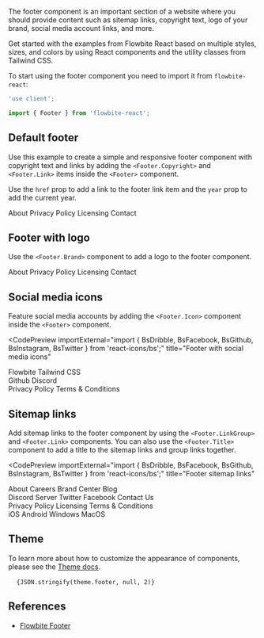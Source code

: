 
The footer component is an important section of a website where you should provide content such as sitemap links, copyright text, logo of your brand, social media account links, and more.

Get started with the examples from Flowbite React based on multiple styles, sizes, and colors by using React components and the utility classes from Tailwind CSS.

To start using the footer component you need to import it from `flowbite-react`:

```jsx
'use client';

import { Footer } from 'flowbite-react';
```

## Default footer

Use this example to create a simple and responsive footer component with copyright text and links by adding the `<Footer.Copyright>` and `<Footer.Link>` items inside the `<Footer>` component.

Use the `href` prop to add a link to the footer link item and the `year` prop to add the current year.

<CodePreview title="Default footer">
  <Footer container>
    <Footer.Copyright href="#" by="Flowbite™" year={2022} />
    <Footer.LinkGroup>
      <Footer.Link href="#">About</Footer.Link>
      <Footer.Link href="#">Privacy Policy</Footer.Link>
      <Footer.Link href="#">Licensing</Footer.Link>
      <Footer.Link href="#">Contact</Footer.Link>
    </Footer.LinkGroup>
  </Footer>
</CodePreview>

## Footer with logo

Use the `<Footer.Brand>` component to add a logo to the footer component.

<CodePreview title="Footer with logo">
  <Footer container>
    <div className="w-full text-center">
      <div className="w-full justify-between sm:flex sm:items-center sm:justify-between">
        <Footer.Brand
          href="https://flowbite.com"
          src="https://flowbite.com/docs/images/logo.svg"
          alt="Flowbite Logo"
          name="Flowbite"
        />
        <Footer.LinkGroup>
          <Footer.Link href="#">About</Footer.Link>
          <Footer.Link href="#">Privacy Policy</Footer.Link>
          <Footer.Link href="#">Licensing</Footer.Link>
          <Footer.Link href="#">Contact</Footer.Link>
        </Footer.LinkGroup>
      </div>
      <Footer.Divider />
      <Footer.Copyright href="#" by="Flowbite™" year={2022} />
    </div>
  </Footer>
</CodePreview>

## Social media icons

Feature social media accounts by adding the `<Footer.Icon>` component inside the `<Footer>` component.

<CodePreview
  importExternal="import { BsDribble, BsFacebook, BsGithub, BsInstagram, BsTwitter } from 'react-icons/bs';"
  title="Footer with social media icons"
>
  <Footer container>
    <div className="w-full">
      <div className="grid w-full justify-between sm:flex sm:justify-between md:flex md:grid-cols-1">
        <div>
          <Footer.Brand
            href="https://flowbite.com"
            src="https://flowbite.com/docs/images/logo.svg"
            alt="Flowbite Logo"
            name="Flowbite"
          />
        </div>
        <div className="grid grid-cols-2 gap-8 sm:mt-4 sm:grid-cols-3 sm:gap-6">
          <div>
            <Footer.Title title="about" />
            <Footer.LinkGroup col>
              <Footer.Link href="#">Flowbite</Footer.Link>
              <Footer.Link href="#">Tailwind CSS</Footer.Link>
            </Footer.LinkGroup>
          </div>
          <div>
            <Footer.Title title="Follow us" />
            <Footer.LinkGroup col>
              <Footer.Link href="#">Github</Footer.Link>
              <Footer.Link href="#">Discord</Footer.Link>
            </Footer.LinkGroup>
          </div>
          <div>
            <Footer.Title title="Legal" />
            <Footer.LinkGroup col>
              <Footer.Link href="#">Privacy Policy</Footer.Link>
              <Footer.Link href="#">Terms &amp; Conditions</Footer.Link>
            </Footer.LinkGroup>
          </div>
        </div>
      </div>
      <Footer.Divider />
      <div className="w-full sm:flex sm:items-center sm:justify-between">
        <Footer.Copyright href="#" by="Flowbite™" year={2022} />
        <div className="mt-4 flex space-x-6 sm:mt-0 sm:justify-center">
          <Footer.Icon href="#" icon={BsFacebook} />
          <Footer.Icon href="#" icon={BsInstagram} />
          <Footer.Icon href="#" icon={BsTwitter} />
          <Footer.Icon href="#" icon={BsGithub} />
          <Footer.Icon href="#" icon={BsDribbble} />
        </div>
      </div>
    </div>
  </Footer>
</CodePreview>

## Sitemap links

Add sitemap links to the footer component by using the `<Footer.LinkGroup>` and `<Footer.Link>` components. You can also use the `<Footer.Title>` component to add a title to the sitemap links and group links together.

<CodePreview
  importExternal="import { BsDribble, BsFacebook, BsGithub, BsInstagram, BsTwitter } from 'react-icons/bs';"
  title="Footer sitemap links"
>
  <Footer bgDark>
    <div className="w-full">
      <div className="grid w-full grid-cols-2 gap-8 px-6 py-8 md:grid-cols-4">
        <div>
          <Footer.Title title="Company" />
          <Footer.LinkGroup col>
            <Footer.Link href="#">About</Footer.Link>
            <Footer.Link href="#">Careers</Footer.Link>
            <Footer.Link href="#">Brand Center</Footer.Link>
            <Footer.Link href="#">Blog</Footer.Link>
          </Footer.LinkGroup>
        </div>
        <div>
          <Footer.Title title="help center" />
          <Footer.LinkGroup col>
            <Footer.Link href="#">Discord Server</Footer.Link>
            <Footer.Link href="#">Twitter</Footer.Link>
            <Footer.Link href="#">Facebook</Footer.Link>
            <Footer.Link href="#">Contact Us</Footer.Link>
          </Footer.LinkGroup>
        </div>
        <div>
          <Footer.Title title="legal" />
          <Footer.LinkGroup col>
            <Footer.Link href="#">Privacy Policy</Footer.Link>
            <Footer.Link href="#">Licensing</Footer.Link>
            <Footer.Link href="#">Terms &amp; Conditions</Footer.Link>
          </Footer.LinkGroup>
        </div>
        <div>
          <Footer.Title title="download" />
          <Footer.LinkGroup col>
            <Footer.Link href="#">iOS</Footer.Link>
            <Footer.Link href="#">Android</Footer.Link>
            <Footer.Link href="#">Windows</Footer.Link>
            <Footer.Link href="#">MacOS</Footer.Link>
          </Footer.LinkGroup>
        </div>
      </div>
      <div className="w-full bg-gray-700 px-4 py-6 sm:flex sm:items-center sm:justify-between">
        <Footer.Copyright href="#" by="Flowbite™" year={2022} />
        <div className="mt-4 flex space-x-6 sm:mt-0 sm:justify-center">
          <Footer.Icon href="#" icon={BsFacebook} />
          <Footer.Icon href="#" icon={BsInstagram} />
          <Footer.Icon href="#" icon={BsTwitter} />
          <Footer.Icon href="#" icon={BsGithub} />
          <Footer.Icon href="#" icon={BsDribbble} />
        </div>
      </div>
    </div>
  </Footer>
</CodePreview>

## Theme

To learn more about how to customize the appearance of components, please see the [Theme docs](/docs/customize/theme).

<pre className="language-tsx">
  <code>{JSON.stringify(theme.footer, null, 2)}</code>
</pre>

## References

- [Flowbite Footer](https://flowbite.com/docs/components/footer/)
